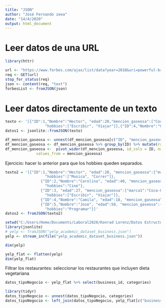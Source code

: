 ---
title: "JSON"
author: "José Fernando zeea"
date: "14/4/2020"
output: html_document
---

# Leer datos de una URL

```{r}
library(httr)

url <- "https://www.forbes.com/ajax/list/data?year=2018&uri=powerful-brands&type=organization"
req <- GET(url)
stop_for_status(req)
json <- content(req, "text")
forbesList <- fromJSON(json)
```


# Leer datos directamente de un texto

```{r}
texto <- '[{"ID":1,"Nombre":"Hector", "edad":20,"mencion_gaseosa":["Coca-Cola","Colombiana","Pepsi"],                  "hobbies":["Musica", "Correr"]},{"ID":2,"Nombre":"Carolina", "edad":40, "mencion_gaseosa":["Coca-Cola","Manzana Postobón","Sprite"],                 "hobbies":"Cine"},{"ID":3, "edad":27, "mencion_gaseosa":["Coca-Cola","Colombiana","Pepsi"], 
                  "hobbies":["Escribir", "Viajar"]},{"ID":4,"Nombre":"Camila", "edad":18, "mencion_gaseosa":["Pepsi","Coca-Cola"]},{"ID":5,"Nombre":"Jose", "edad":50, "mencion_gaseosa":["Coca-Cola"],"hobbies":"Programar"}]'
datos1 <- jsonlite::fromJSON(texto)

df_mencion_gaseosa <- unnest(df_mencion_gaseosa[c("ID", "mencion_gaseosa")], "mencion_gaseosa")
df_mencion_gaseosa <- df_mencion_gaseosa %>% group_by(ID) %>% mutate(ranking = paste0("Marca", 1:length(ID)))
df_mencion_gaseosa <-  pivot_wider(df_mencion_gaseosa, id_cols = ID, names_from = ranking, 
              values_from = mencion_gaseosa)

```

Ejercicio: hacer lo anterior para que los hobbies queden separados. 




```{r}
texto2 = '[{"ID":1,"Nombre":"Hector", "edad":20, "mencion_gaseosa":{"marca1":"Coca-Cola","marca2":"Colombiana","marca3":"Pepsi"}, 
                  "hobbies":["Musica", "Correr"]},
                {"ID":2,"Nombre":"Carolina", "edad":40, "mencion_gaseosa":{"marca1":"Coca-Cola","marca2":"Manzana Postobón","marca3":"Sprite"}, 
                  "hobbies":"Cine"},
                {"ID":3, "edad":27, "mencion_gaseosa":{"marca1":"Coca-Cola","marca2":"Colombiana","marca3":"Pepsi"}, 
                  "hobbies":["Escribir", "Viajar"]},
                {"ID":4,"Nombre":"Camila", "edad":18, "mencion_gaseosa":{"marca1":"Pepsi","marca2":"Coca-Cola"}},
                {"ID":5,"Nombre":"Jose", "edad":50, "mencion_gaseosa":{"marca1":"Coca-Cola"}, 
                  "hobbies":"Programar"}]'
datos2 <- fromJSON(texto2)
```

```{r}
setwd("C:/Users/Home/Documents/Laboral2020/Konrad Lorenz/Datos Estructurados y No estructurados/Clase11")
library(jsonlite)
# yelp <- fromJSON("yelp_academic_dataset_business.json")
yelp <- stream_in(file("yelp_academic_dataset_business.json"))
```

```{r}
dim(yelp)
```

```{r}
yelp_flat <- flatten(yelp)
dim(yelp_flat)
```

Filtrar los restaurantes: seleccionar los restaurantes que incluyen dieta vegetariana

```{r}
datos_tipoNegocio <- yelp_flat %>% select(business_id, categories)
```

```{r}
library(tidyr)
datos_tipoNegocio <- unnest(datos_tipoNegocio, categories)
datos_tipoNegocio <- left_join(datos_tipoNegocio, yelp_flat[c("business_id", "attributes.Dietary Restrictions.vegetarian")], by = "business_id")

```


